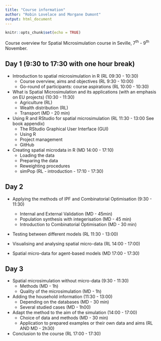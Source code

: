 ```yaml
---
title: "Course information"
author: "Robin Lovelace and Morgane Dumont"
output: html_document
---
```


```r
knitr::opts_chunk$set(echo = TRUE)
```

Course overview for Spatial Microsimulation course in Seville, 7^th^ - 9^th^ November.

## Day 1 (9:30 to 17:30 with one hour break)

- Introduction to spatial microsimulation in R (RL 09:30 - 10:30)
    - Course overview, aims and objectives (RL 9:30 - 10:00)
    - Go-round of participants: course aspirations (RL 10:00 - 10:30)

- What is Spatial Microsimulation and its applications (with an emphasis on EU projects) (10:30 - 11:30)
    - Agriculture (RL)
    - Wealth distribution (RL)
    - Transport (MD - 20 min)
    
- Using R and RStudio for spatial microsimulation (RL 11:30 - 13:00 See book appendix)
    - The RStudio Graphical User Interface (GUI)
    - Using R
    - Project management
    - GitHub

- Creating spatial microdata in R (MD 14:00 - 17:10)
    - Loading the data
    - Preparing the data 
    - Reweighting procedures
    - simPop (RL - introduction - 17:10 - 17:30)
  
## Day 2

- Applying the methods of IPF and Combinatorial Optimisation (9:30 - 11:30)
    - Internal and External Validation (MD - 45min)
    - Population synthesis with integerisation (MD - 45 min)
    - Introduction to Combinatorial Optimisation (MD - 30 min)

- Testing between different models (RL 11:30 - 13:00) 

- Visualising and analysing spatial micro-data (RL 14:00 - 17:00)

- Spatial micro-data for agent-based models (MD 17:00 - 17:30)

## Day 3
    
- Spatial microsimulation without micro-data (9:30 - 11:30)
    - Methods (MD - 1h)
    - Quality of the microsimulation (MD - 1h)
    
- Adding the household information (11:30 - 13:00)
    - Depending on the databases (MD - 30 min)
    - Several studied cases (MD - 1h00)
    
- Adapt the method to the aim of the simulation (14:00 - 17:00)
    - Choice of data and methods (MD - 30 min)
    - Application to prepared examples or their own data and aims (RL AND MD - 2h30)

- Conclusion to the course (RL 17:00 - 17:30)



